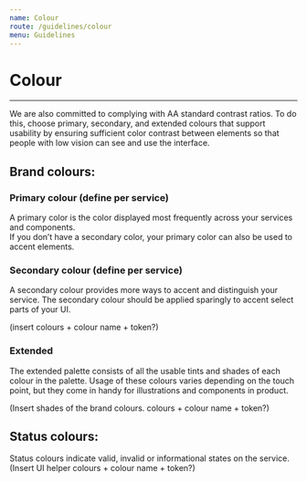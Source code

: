 ```yaml
---
name: Colour
route: /guidelines/colour
menu: Guidelines
---
```


# Colour

---

We are also committed to complying with AA standard contrast ratios. To do this, choose primary, secondary, and extended colours that support usability by ensuring sufficient color contrast between elements so that people with low vision can see and use the interface.  
  
## Brand colours:  
  
### Primary colour (define per service)  
A primary color is the color displayed most frequently across your services and components.  
If you don’t have a secondary color, your primary color can also be used to accent elements.  

### Secondary colour (define per service)  
A secondary colour provides more ways to accent and distinguish your service. The secondary colour should be applied sparingly to accent select parts of your UI.  

(insert colours + colour name + token?)
  
### Extended  
The extended palette consists of all the usable tints and shades of each colour in the palette. Usage of these colours varies depending on the touch point, but they come in handy for illustrations and components in product.  
  
(Insert shades of the brand colours. colours + colour name + token?) 
  
## Status colours:  
Status colours indicate valid, invalid or informational states on the service.  
(Insert UI helper colours + colour name + token?)

